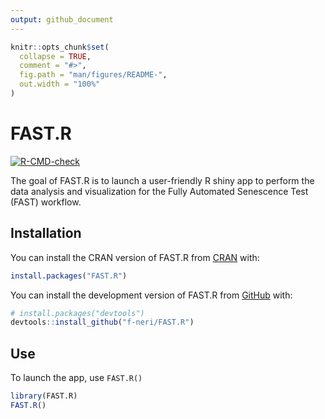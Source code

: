 ```yaml
---
output: github_document
---
```


<!-- README.md is generated from README.Rmd. Please edit that file -->

```r
knitr::opts_chunk$set(
  collapse = TRUE,
  comment = "#>",
  fig.path = "man/figures/README-",
  out.width = "100%"
)
```

# FAST.R

<!-- badges: start -->
[![R-CMD-check](https://github.com/f-neri/FAST.R/actions/workflows/R-CMD-check.yaml/badge.svg)](https://github.com/f-neri/FAST.R/actions/workflows/R-CMD-check.yaml)
<!-- badges: end -->

The goal of FAST.R is to launch a user-friendly R shiny app to perform the data analysis and visualization for the Fully Automated Senescence Test (FAST) workflow.

## Installation

You can install the CRAN version of FAST.R from [CRAN](https://cran.r-project.org/) with:

``` r
install.packages("FAST.R")
```

You can install the development version of FAST.R from [GitHub](https://github.com/) with:

``` r
# install.packages("devtools")
devtools::install_github("f-neri/FAST.R")
```

## Use

To launch the app, use `FAST.R()`

```r
library(FAST.R)
FAST.R()
```

